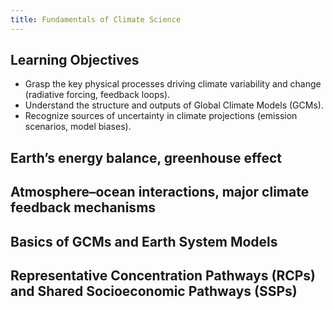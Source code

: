 ```yaml
---
title: Fundamentals of Climate Science
---
```


## Learning Objectives {.unnumbered}

- Grasp the key physical processes driving climate variability and change (radiative forcing, feedback loops).
- Understand the structure and outputs of Global Climate Models (GCMs).
- Recognize sources of uncertainty in climate projections (emission scenarios, model biases).

## Earth’s energy balance, greenhouse effect

## Atmosphere–ocean interactions, major climate feedback mechanisms

## Basics of GCMs and Earth System Models

## Representative Concentration Pathways (RCPs) and Shared Socioeconomic Pathways (SSPs)